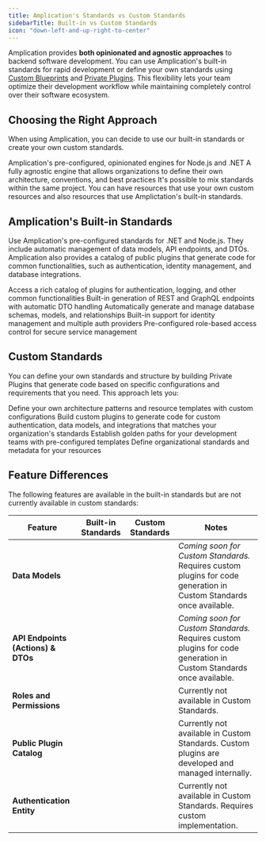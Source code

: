 ```yaml
---
title: Amplication's Standards vs Custom Standards
sidebarTitle: Built-in vs Custom Standards
icon: "down-left-and-up-right-to-center"
---
```


Amplication provides **both opinionated and agnostic approaches** to backend software development.
You can use Amplication's built-in standards for rapid development or define your own standards using [Custom Blueprints](/day-zero/blueprints) and [Private Plugins](/day-zero/private-plugins).
This flexibility lets your team optimize their development workflow while maintaining completely control over their software ecosystem.

## Choosing the Right Approach

When using Amplication, you can decide to use our built-in standards or create your own custom standards.

<CardGroup cols={2}>
  <Card
    title="Built-in Standards"
    icon="gear"
  >
  Amplication's pre-configured, opinionated engines for Node.js and .NET
  </Card>
  <Card
    title="Custom Standards"
    icon="code"
  >
  A fully agnostic engine that allows organizations to define their own architecture, conventions, and best practices
  </Card>
</CardGroup>

<Tip>
It's possible to mix standards within the same project. You can have resources that use your own custom resources and also resources that use Amplictation's built-in standards.
</Tip>

## Amplication's Built-in Standards

Use Amplication's pre-configured standards for .NET and Node.js. They include automatic management of data models, API endpoints, and DTOs. Amplication also provides a catalog of public plugins that generate code for common functionalities, such as authentication, identity management, and database integrations.

<CardGroup cols={2}>
  <Card
    title="Plugin Library"
    icon="plug"
    href="/day-one/use-plugins"
  >
    Access a rich catalog of plugins for authentication, logging, and other common functionalities
  </Card>
  <Card
    title="API Management"
    icon="code"
    href="/day-one/custom-types-actions"
  >
    Built-in generation of REST and GraphQL endpoints with automatic DTO handling
  </Card>
  <Card
    title="Data Modeling"
    icon="database"
    href="/day-one/entities"
  >
    Automatically generate and manage database schemas, models, and relationships
  </Card>
  <Card
    title="Authentication"
    icon="shield-check"
    href="/day-one/authentication-explained"
  >
    Built-in support for identity management and multiple auth providers
  </Card>
  <Card
    title="Roles & Permissions"
    icon="person"
    href="/day-one/roles-permissions"
  >
    Pre-configured role-based access control for secure service management
  </Card>
</CardGroup>

## Custom Standards

You can define your own standards and structure by building Private Plugins that generate code based on specific configurations and requirements that you need.
This approach lets you:

<CardGroup cols={2}>
  <Card
    title="Custom Blueprints"
    icon='diagram-lean-canvas'
    href="/day-zero/blueprints"
  >
    Define your own architecture patterns and resource templates with custom configurations
  </Card>
  <Card
    title="Private Plugins"
    icon="plug"
    href="/day-zero/private-plugins"
  >
    Build custom plugins to generate code for custom authentication, data models, and integrations that matches your organization's standards
  </Card>
  <Card
    title="Live Templates"
    icon="layer-group"
    href="/day-zero/live-templates"
  >
    Establish golden paths for your development teams with pre-configured templates
  </Card>
  <Card
    title="Catalog Properties"
    icon="tag"
    href="/day-zero/catalog-properties"
  >
    Define organizational standards and metadata for your resources
  </Card>
</CardGroup>

## Feature Differences

The following features are available in the built-in standards but are not currently available in custom standards:

| Feature                     | Built-in Standards | Custom Standards                                     | Notes                                                                                                |
|------------------------------|--------------------|------------------------------------------------------|------------------------------------------------------------------------------------------------------|
| **Data Models**              | <Check />          | <Warning />          | _Coming soon for Custom Standards._ Requires custom plugins for code generation in Custom Standards once available. |
| **API Endpoints (Actions) & DTOs** | <Check />          | <Warning />          |  _Coming soon for Custom Standards._ Requires custom plugins for code generation in Custom Standards once available. |
| **Roles and Permissions**    | <Check />          | <Icon icon="times" iconType="solid" color="#FF5733" /> | Currently not available in Custom Standards.                                                            |
| **Public Plugin Catalog**    | <Check />          | <Icon icon="times" iconType="solid" color="#FF5733" /> | Currently not available in Custom Standards. Custom plugins are developed and managed internally.       |
| **Authentication Entity**    | <Check />          | <Icon icon="times" iconType="solid" color="#FF5733" /> | Currently not available in Custom Standards. Requires custom implementation.    
